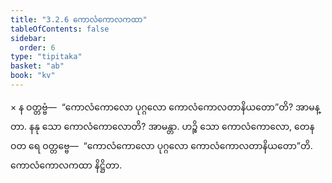 ```yaml
---
title: "3.2.6 ကောလံကောလကထာ"
tableOfContents: false
sidebar:
  order: 6
type: "tipitaka"
basket: "ab"
book: "kv"
---
```



<DynamicBreadcrumb />

<Division number="646" book="kv" e="ch" v="32" p="341">

<Paragraph number="2119" book="kv">
× န ဝတ္တဗ္ဗံ—  “ကောလံကောလော ပုဂ္ဂလော ကောလံကောလတာနိယတော”တိ? အာမန္တာ. နနု သော ကောလံကောလောတိ? အာမန္တာ. ဟဉ္စိ သော ကောလံကောလော, တေန ဝတ ရေ ဝတ္တဗ္ဗေ—  “ကောလံကောလော ပုဂ္ဂလော ကောလံကောလတာနိယတော”တိ.

</Paragraph>
</Division>

<Paragraph number="2120" type="center" book="kv">
ကောလံကောလကထာ နိဋ္ဌိတာ.
</Paragraph>